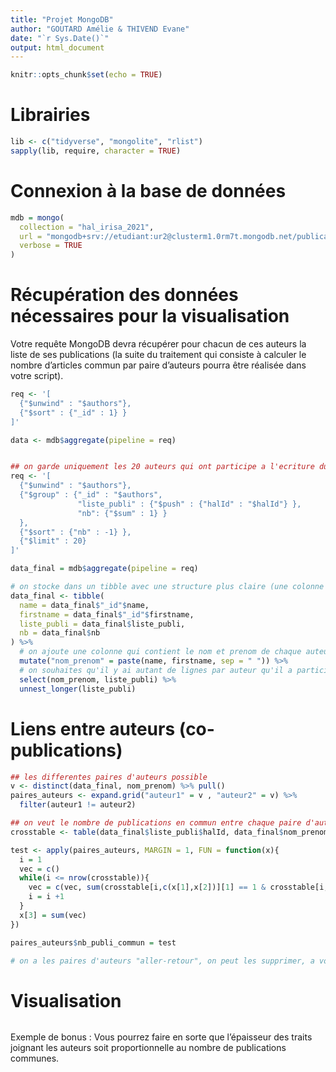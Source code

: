 ---
title: "Projet MongoDB"
author: "GOUTARD Amélie & THIVEND Evane"
date: "`r Sys.Date()`"
output: html_document
---

```{r setup, include=FALSE}
knitr::opts_chunk$set(echo = TRUE)
```

# Librairies
```{r}
lib <- c("tidyverse", "mongolite", "rlist")
sapply(lib, require, character = TRUE)

```

# Connexion à la base de données
```{r}

mdb = mongo(
  collection = "hal_irisa_2021",
  url = "mongodb+srv://etudiant:ur2@clusterm1.0rm7t.mongodb.net/publications",
  verbose = TRUE
)

```


# Récupération des données nécessaires pour la visualisation  
Votre requête MongoDB devra récupérer pour chacun de ces auteurs la liste de ses publications (la suite du traitement qui consiste à calculer le nombre d’articles commun par paire d’auteurs pourra être réalisée dans votre script).  
```{r}
req <- '[
  {"$unwind" : "$authors"},
  {"$sort" : {"_id" : 1} } 
]'

data <- mdb$aggregate(pipeline = req)


## on garde uniquement les 20 auteurs qui ont participe a l'ecriture du plus grand nombre d'articles et pour chaque auteur on recupere la liste de ses publications
req <- '[
  {"$unwind" : "$authors"},
  {"$group" : {"_id" : "$authors",
               "liste_publi" : {"$push" : {"halId" : "$halId"} },
               "nb": {"$sum" : 1} }
  },
  {"$sort" : {"nb" : -1} },
  {"$limit" : 20}
]'

data_final = mdb$aggregate(pipeline = req)

# on stocke dans un tibble avec une structure plus claire (une colonne pour name et firstname)
data_final <- tibble(
  name = data_final$"_id"$name,
  firstname = data_final$"_id"$firstname,
  liste_publi = data_final$liste_publi,
  nb = data_final$nb
) %>% 
  # on ajoute une colonne qui contient le nom et prenom de chaque auteur
  mutate("nom_prenom" = paste(name, firstname, sep = " ")) %>% 
  # on souhaites qu'il y ai autant de lignes par auteur qu'il a participe a des publications
  select(nom_prenom, liste_publi) %>% 
  unnest_longer(liste_publi)

```


# Liens entre auteurs (co-publications)
```{r}
## les differentes paires d'auteurs possible
v <- distinct(data_final, nom_prenom) %>% pull()
paires_auteurs <- expand.grid("auteur1" = v , "auteur2" = v) %>% 
  filter(auteur1 != auteur2)

## on veut le nombre de publications en commun entre chaque paire d'auteurs
crosstable <- table(data_final$liste_publi$halId, data_final$nom_prenom)

test <- apply(paires_auteurs, MARGIN = 1, FUN = function(x){
  i = 1
  vec = c()
  while(i <= nrow(crosstable)){
    vec = c(vec, sum(crosstable[i,c(x[1],x[2])][1] == 1 & crosstable[i,c(x[1],x[2])][2] == 1))
    i = i +1
  }
  x[3] = sum(vec)
})

paires_auteurs$nb_publi_commun = test

# on a les paires d'auteurs "aller-retour", on peut les supprimer, a voir si besoin pour la visualisation

```


# Visualisation
```{r}

```
Exemple de bonus : Vous pourrez faire en sorte que l’épaisseur des traits joignant les auteurs soit proportionnelle au nombre de publications communes.

